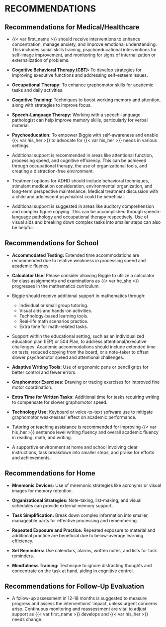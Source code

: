 # RECOMMENDATIONS {#sec-recs}

## Recommendations for Medical/Healthcare

- {{< var first_name >}} should receive interventions to enhance concentration, manage anxiety, and improve emotional understanding. This includes social skills training, psychoeducational interventions for self-image improvement, and monitoring for signs of internalization or externalization of problems.

- **Cognitive Behavioral Therapy (CBT):** To develop strategies for improving executive functions and addressing self-esteem issues.

- **Occupational Therapy:** To enhance graphomotor skills for academic tasks and daily activities.

- **Cognitive Training:** Techniques to boost working memory and attention, along with strategies to improve focus.

- **Speech-Language Therapy:** Working with a speech-language pathologist can help improve memory skills, particularly for verbal material.

- **Psychoeducation:** To empower Biggie with self-awareness and enable {{< var his_her >}} to advocate for {{< var his_her >}} needs in various settings.

- Additional support is recommended in areas like attentional function, processing speed, and cognitive efficiency. This can be achieved through occupational therapy, the use of organizational tools, and creating a distraction-free environment.

- Treatment options for ADHD should include behavioral techniques, stimulant medication consideration, environmental organization, and long-term perspective maintenance. Medical treatment discussion with a child and adolescent psychiatrist could be beneficial.

- Additional support is suggested in areas like auditory comprehension and complex figure copying. This can be accomplished through speech-language pathology and occupational therapy respectively. Use of visual aids and breaking down complex tasks into smaller steps can also be helpful.

## Recommendations for School

- **Accommodated Testing:** Extended time accommodations are recommended due to relative weakness in processing speed and academic fluency.

- **Calculator Use:** Please consider allowing Biggie to utilize a calculator for class assignments and examinations as {{< var he_she >}} progresses in the mathematics curriculum.

- Biggie should receive additional support in mathematics through:
  - Individual or small group tutoring.
  - Visual aids and hands-on activities.
  - Technology-based learning tools.
  - Real-life math scenarios practice.
  - Extra time for math-related tasks.

- Support within the educational setting, such as an individualized education plan (IEP) or 504 Plan, to address attentional/executive challenges. Academic accommodations should include extended time on tests, reduced copying from the board, or a note-taker to offset slower psychomotor speed and attentional challenges.

- **Adaptive Writing Tools:** Use of ergonomic pens or pencil grips for better control and fewer errors.

- **Graphomotor Exercises:** Drawing or tracing exercises for improved fine motor coordination.

- **Extra Time for Written Tasks:** Additional time for tasks requiring writing to compensate for slower graphomotor speed.

- **Technology Use:** Keyboard or voice-to-text software use to mitigate graphomotor weaknesses' effect on academic performance.

- Tutoring or teaching assistance is recommended for improving {{< var his_her >}} sentence level writing fluency and overall academic fluency in reading, math, and writing. 

- A supportive environment at home and school involving clear instructions, task breakdown into smaller steps, and praise for efforts and achievements.

## Recommendations for Home

- **Mnemonic Devices:** Use of mnemonic strategies like acronyms or visual images for memory retention.

- **Organizational Strategies:** Note-taking, list-making, and visual schedules can provide external memory support.

- **Task Simplification:** Break down complex information into smaller, manageable parts for effective processing and remembering.

- **Repeated Exposure and Practice:** Repeated exposure to material and additional practice are beneficial due to below-average learning efficiency.

- **Set Reminders:** Use calendars, alarms, written notes, and lists for task reminders.

- **Mindfulness Training:** Technique to ignore distracting thoughts and concentrate on the task at hand, aiding in cognitive control.

## Recommendations for Follow-Up Evaluation

- A follow-up assessment in 12-18 months is suggested to measure progress and assess the interventions' impact, unless urgent concerns arise. Continuous monitoring and reassessment are vital to adjust support as {{< var first_name >}} develops and {{< var his_her >}} needs change.


